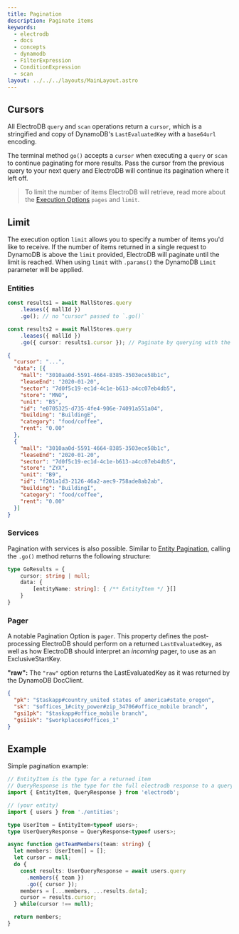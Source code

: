```yaml
---
title: Pagination
description: Paginate items
keywords:
  - electrodb
  - docs
  - concepts
  - dynamodb
  - FilterExpression
  - ConditionExpression
  - scan
layout: ../../../layouts/MainLayout.astro
---
```



<ExampleSetup />

## Cursors

All ElectroDB `query` and `scan` operations return a `cursor`, which is a stringified and copy of DynamoDB's `LastEvaluatedKey` with a `base64url` encoding.

The terminal method `go()` accepts a `cursor` when executing a `query` or `scan` to continue paginating for more results. Pass the cursor from the previous query to your next query and ElectroDB will continue its pagination where it left off.

> To limit the number of items ElectroDB will retrieve, read more about the [Execution Options](/en/core-concepts/execution-queries) `pages` and `limit`.

## Limit

The execution option `limit` allows you to specify a number of items you'd like to receive. If the number of items returned in a single request to DynamoDB is above the `limit` provided, ElectroDB will paginate until the limit is reached. When using `limit` with `.params()` the DynamoDB `Limit` parameter will be applied.

### Entities

```typescript
const results1 = await MallStores.query
	.leases({ mallId })
	.go(); // no "cursor" passed to `.go()`

const results2 = await MallStores.query
	.leases({ mallId })
	.go({ cursor: results1.cursor }); // Paginate by querying with the "cursor" from your first query
```

```json results2
{
  "cursor": "...",
  "data": [{
    "mall": "3010aa0d-5591-4664-8385-3503ece58b1c",
    "leaseEnd": "2020-01-20",
    "sector": "7d0f5c19-ec1d-4c1e-b613-a4cc07eb4db5",
    "store": "MNO",
    "unit": "B5",
    "id": "e0705325-d735-4fe4-906e-74091a551a04",
    "building": "BuildingE",
    "category": "food/coffee",
    "rent": "0.00"
  },
  {
    "mall": "3010aa0d-5591-4664-8385-3503ece58b1c",
    "leaseEnd": "2020-01-20",
    "sector": "7d0f5c19-ec1d-4c1e-b613-a4cc07eb4db5",
    "store": "ZYX",
    "unit": "B9",
    "id": "f201a1d3-2126-46a2-aec9-758ade8ab2ab",
    "building": "BuildingI",
    "category": "food/coffee",
    "rent": "0.00"
  }]
}
```

### Services

Pagination with services is also possible. Similar to [Entity Pagination](#entity-pagination), calling the `.go()` method returns the following structure:

```typescript
type GoResults = {
    cursor: string | null;
    data: {
        [entityName: string]: { /** EntityItem */ }[]
    }
}
```

### Pager
A notable Pagination Option is `pager`. This property defines the post-processing ElectroDB should perform on a returned `LastEvaluatedKey`, as well as how ElectroDB should interpret an _incoming_ pager, to use as an ExclusiveStartKey.

**"raw":** The `"raw"` option returns the LastEvaluatedKey as it was returned by the DynamoDB DocClient.

```json
{
  "pk": "$taskapp#country_united states of america#state_oregon",
  "sk": "$offices_1#city_power#zip_34706#office_mobile branch",
  "gsi1pk": "$taskapp#office_mobile branch",
  "gsi1sk": "$workplaces#offices_1"
}
```

## Example

Simple pagination example:

```typescript
// EntityItem is the type for a returned item
// QueryResponse is the type for the full electrodb response to a query
import { EntityItem, QueryResponse } from 'electrodb';

// (your entity)
import { users } from './entities';

type UserItem = EntityItem<typeof users>;
type UserQueryResponse = QueryResponse<typeof users>;

async function getTeamMembers(team: string) {
  let members: UserItem[] = [];
  let cursor = null;
  do {
    const results: UserQueryResponse = await users.query
      .members({ team })
      .go({ cursor });
    members = [...members, ...results.data];
    cursor = results.cursor;
  } while(cursor !== null);

  return members;
}
```

